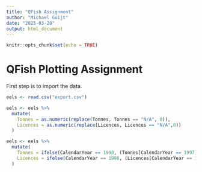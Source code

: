 ```yaml
---
title: "QFish Assignment"
author: "Michael Guijt"
date: "2025-03-28"
output: html_document
---
```


```r
knitr::opts_chunk$set(echo = TRUE)
```

# QFish Plotting Assignment

First step is to import the data.

```r
eels <- read.csv("export.csv")
```

```r
eels <- eels %>%
  mutate(
    Tonnes = as.numeric(replace(Tonnes, Tonnes == "N/A", 0)),
    Licences = as.numeric(replace(Licences, Licences == "N/A",0))
  )
```

```r
eels <- eels %>%
  mutate(
    Tonnes = ifelse(CalendarYear == 1998, (Tonnes[CalendarYear == 1997] + Tonnes[CalendarYear == 1999]) / 2, Tonnes),
    Licences = ifelse(CalendarYear == 1998, (Licences[CalendarYear == 1997] + Licences[CalendarYear == 1999]) / 2, Licences)
  )
```